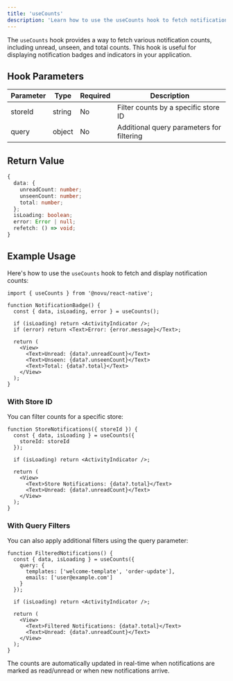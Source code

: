 ```yaml
---
title: 'useCounts'
description: 'Learn how to use the useCounts hook to fetch notification counts in your React Native application'
---
```


The `useCounts` hook provides a way to fetch various notification counts, including unread, unseen, and total counts. This hook is useful for displaying notification badges and indicators in your application.

## Hook Parameters

| Parameter | Type | Required | Description |
|-----------|------|----------|-------------|
| storeId | string | No | Filter counts by a specific store ID |
| query | object | No | Additional query parameters for filtering |

## Return Value

```typescript
{
  data: {
    unreadCount: number;
    unseenCount: number;
    total: number;
  };
  isLoading: boolean;
  error: Error | null;
  refetch: () => void;
}
```

## Example Usage

Here's how to use the `useCounts` hook to fetch and display notification counts:

```tsx
import { useCounts } from '@novu/react-native';

function NotificationBadge() {
  const { data, isLoading, error } = useCounts();
  
  if (isLoading) return <ActivityIndicator />;
  if (error) return <Text>Error: {error.message}</Text>;
  
  return (
    <View>
      <Text>Unread: {data?.unreadCount}</Text>
      <Text>Unseen: {data?.unseenCount}</Text>
      <Text>Total: {data?.total}</Text>
    </View>
  );
}
```

### With Store ID

You can filter counts for a specific store:

```tsx
function StoreNotifications({ storeId }) {
  const { data, isLoading } = useCounts({
    storeId: storeId
  });
  
  if (isLoading) return <ActivityIndicator />;
  
  return (
    <View>
      <Text>Store Notifications: {data?.total}</Text>
      <Text>Unread: {data?.unreadCount}</Text>
    </View>
  );
}
```

### With Query Filters

You can also apply additional filters using the query parameter:

```tsx
function FilteredNotifications() {
  const { data, isLoading } = useCounts({
    query: {
      templates: ['welcome-template', 'order-update'],
      emails: ['user@example.com']
    }
  });
  
  if (isLoading) return <ActivityIndicator />;
  
  return (
    <View>
      <Text>Filtered Notifications: {data?.total}</Text>
      <Text>Unread: {data?.unreadCount}</Text>
    </View>
  );
}
```

<Callout type="info">
  The counts are automatically updated in real-time when notifications are marked as read/unread or when new notifications arrive.
</Callout>
